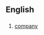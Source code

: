 {{see|Appendix:Variations of "co"}}
==English==

==={{abbreviation}}===
{{infl|en|abbreviation}}

# [[company]]